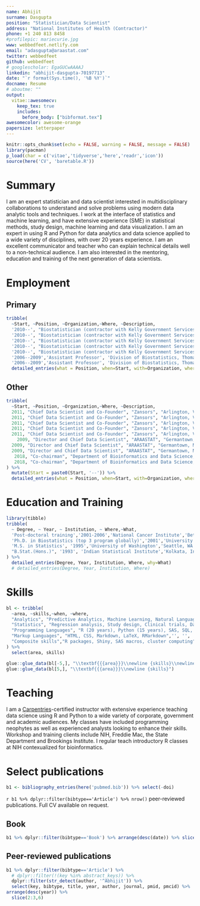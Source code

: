 ```yaml
---
name: Abhijit
surname: Dasgupta
position: "Statistician/Data Scientist"
address: "National Institutes of Health (Contractor)"
phone: +1 240 813 8458
#profilepic: mariecurie.jpg
www: webbedfeet.netlify.com
email: "adasgupta@araastat.com"
twitter: webbedfeet
github: webbedfeet
# googlescholar: EgaGUCwAAAAJ
linkedin: "abhijit-dasgupta-70197713"
date: "`r format(Sys.time(), '%B %Y')`"
docname: Resume
# aboutme: ""
output: 
  vitae::awesomecv:
    keep_tex: true
    includes:
      before_body: ["bibformat.tex"]
awesomecolor: awesome-orange
papersize: letterpaper
---
```


```r
knitr::opts_chunk$set(echo = FALSE, warning = FALSE, message = FALSE)
library(pacman)
p_load(char = c('vitae','tidyverse','here','readr','icon'))
source(here('CV', 'baretable.R'))
```
# Summary
I am an expert statistician and data scientist interested in multidisciplinary collaborations to understand and solve problems using modern data analytic tools and techniques. I work at the interface of statistics and machine learning, and have extensive experience (SME) in statistical methods, study design, machine learning and data visualization. I am an expert in using R and Python for data analytics and data science applied to a wide variety of disciplines, with over 20 years experience. I am an excellent communicator and teacher who can explain technical details well to a non-technical audience. I am also interested in the mentoring, education and training of the next generation of data scientists.

# Employment
## Primary
```r
tribble(
  ~Start, ~Position, ~Organization,~Where, ~Description,
  '2010--', "Biostatistician (contractor with Kelly Government Services)", "National Institute for Arthritis, Musculoskeletal and Skin Diseases, NIH", "Bethesda, MD","Statistical and Machine Learning analyses with applications in Rheumatology",
  '2010--', "Biostatistician (contractor with Kelly Government Services)", "National Institute for Arthritis, Musculoskeletal and Skin Diseases, NIH", "Bethesda, MD","Computational statistics, Bayesian methods, machine learning, simulation, survival analysis, regression, visualization",
  '2010--', "Biostatistician (contractor with Kelly Government Services)", "National Institute for Arthritis, Musculoskeletal and Skin Diseases, NIH", "Bethesda, MD","Clinical trials, large administrative databases (Medicare, NIS, NHANES), Bioinformatics",
  '2010--', "Biostatistician (contractor with Kelly Government Services)", "National Institute for Arthritis, Musculoskeletal and Skin Diseases, NIH", "Bethesda, MD","Manage and mentor postdoctoral and clinical fellows",
  '2010--', "Biostatistician (contractor with Kelly Government Services)", "National Institute for Arthritis, Musculoskeletal and Skin Diseases, NIH", "Bethesda, MD","Serve on Data Safety Monitoring Boards for National Institute of Mental Health sponsored clinical trials",
  '2006--2009','Assistant Professor', 'Division of Biostatistics, Thomas Jefferson University','Philadelphia, PA','Methodological research',
  '2006--2009','Assistant Professor', 'Division of Biostatistics, Thomas Jefferson University','Philadelphia, PA','Oncology bioinformatics') %>% 
  detailed_entries(what = Position, when=Start, with=Organization, where = Where, why=Description)
```

## Other

```r
tribble(
  ~Start, ~Position, ~Organization,~Where, ~Description,
  2011, "Chief Data Scientist and Co-Founder", "Zansors", "Arlington, VA","Lead technical efforts in R&D, product development in a healthcare sensors startup",
  2011, "Chief Data Scientist and Co-Founder", "Zansors", "Arlington, VA","Algorithms, signal processing, analytics, data visualization",
  2011, "Chief Data Scientist and Co-Founder", "Zansors", "Arlington, VA","Supervise engineers, app developers, UI/UX experts",
  2011, "Chief Data Scientist and Co-Founder", "Zansors", "Arlington, VA","Principal Investigator on several NIH SBIR grants awarded to Zansors",
  2011, "Chief Data Scientist and Co-Founder", "Zansors", "Arlington, VA","Serve as reviewer for NIH SBIR panels on neurobiology and technology",
    2009, "Director and Chief Data Scientist", "ARAASTAT", "Germantown, MD", "Statistics and Data Science consultant",
  2009, "Director and Chief Data Scientist", "ARAASTAT", "Germantown, MD","Statistical and predictive analytics, data visualization",
  2009, "Director and Chief Data Scientist", "ARAASTAT", "Germantown, MD","Grant writing",
   2018, "Co-chairman", "Department of Bioinformatics and Data Science, FAES Graduate School at NIH","Bethesda, MD", "Oversee the data science and bioinformatics cirruculum",
   2018, "Co-chairman", "Department of Bioinformatics and Data Science, FAES Graduate School at NIH","Bethesda, MD", "Teach two high-demand classes in R (Practical R and Data Visualization using R)",
) %>% 
  mutate(Start = paste0(Start, '--')) %>% 
  detailed_entries(what = Position, when=Start, with=Organization, where = Where, why=Description)


```

\newpage
# Education and Training

```r
library(tibble)
tribble(
  ~ Degree, ~ Year, ~ Institution, ~ Where,~What,
  'Post-doctoral training','2001-2006','National Cancer Institute','Bethesda, MD','Genetic epidemiology, statistical genetics, bioinformatics',
  'Ph.D. in Biostatistics (top 3 program globally)','2001','University of Washington','Seattle, WA',NA,
  'M.S. in Statistics', '1995','University of Washington','Seattle, WA',NA,
  "B.Stat.(Hons.)", '1993', 'Indian Statistical Institute','Kolkata, India',NA
) %>% 
  detailed_entries(Degree, Year, Institution, Where, why=What)
  # detailed_entries(Degree, Year, Institution, Where)
```

# Skills

```r
bl <- tribble(
  ~area, ~skills,~when, ~where,
  "Analytics", "Predictive Analytics, Machine Learning, Natural Language Processing, Feature engineering, Cross-validation",'', '', 
  "Statistics", "Regression analysis, Study design, Clinical trials, Data visualization, Survival analysis, Bayesian analysis, Simulation, Bioinformatics, Propensity scores",'', '',
  "Programming Languages", "R (20 years), Python (15 years), SAS, SQL, Stata, C++, BASH",'', '',
  "Markup Languages", "HTML, CSS, Markdown, LaTeX, RMarkdown",'', '',
  "Composite skills","R packages, Shiny, SAS macros, cluster computing" ,'', '',
) %>% 
  select(area, skills)

glue::glue_data(bl[-5,], "\\textbf{{{area}}}\\newline {skills}\\newline \\newline")
glue::glue_data(bl[5,], "\\textbf{{{area}}}\\newline {skills}")

```

# Teaching
I am a [Carpentries](https://www.carpentries.org)-certified instructor with extensive experience 
teaching data science using R and Python to a wide variety of corporate,
government and academic audiences. My classes have included programming neophytes as well as 
experienced analysts looking to enhance their skills. Workshop and training clients include NIH, Freddie Mac, the State Department and Brookings Institute. I regular teach introductory R classes at NIH contexualized for bioinformatics.


# Select publications
```r

b1 <- bibliography_entries(here('pubmed.bib')) %>% select(-doi)

```

`r b1 %>% dplyr::filter(bibtype=='Article') %>% nrow()` peer-reviewed publications. Full CV available on request.

## Book

```r

b1 %>% dplyr::filter(bibtype=='Book') %>% arrange(desc(date)) %>% slice(2)


```

## Peer-reviewed publications

```r

b1 %>% dplyr::filter(bibtype=='Article') %>%
  # dplyr::filter(!(key %in% abstract_keys)) %>%
  dplyr::filter(str_detect(author, '^Abhijit')) %>% 
  select(key, bibtype, title, year, author, journal, pmid, pmcid) %>%
arrange(desc(year)) %>% 
  slice(2:3,6)

```



